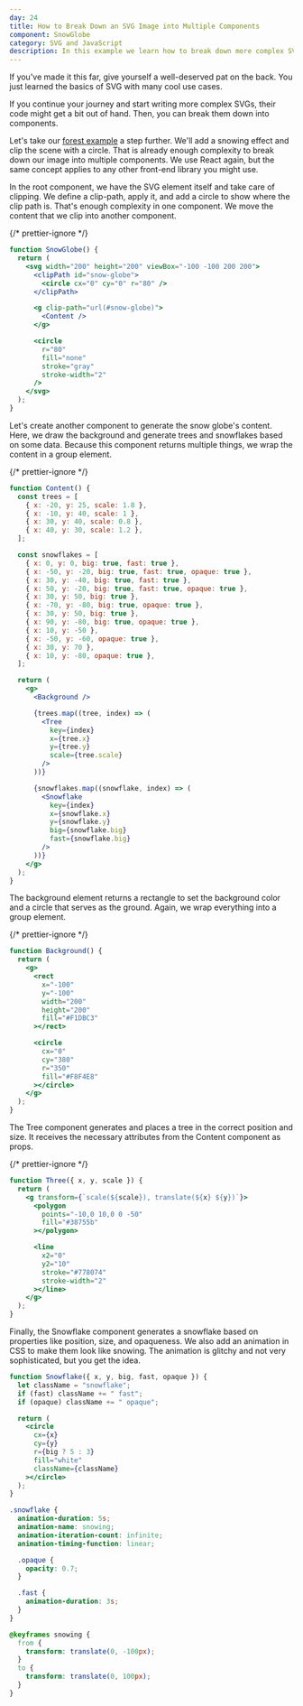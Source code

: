 ```yaml
---
day: 24
title: How to Break Down an SVG Image into Multiple Components
component: SnowGlobe
category: SVG and JavaScript
description: In this example we learn how to break down more complex SVG images into multiple components.
---
```



If you've made it this far, give yourself a well-deserved pat on the back. You just learned the basics of SVG with many cool use cases.

If you continue your journey and start writing more complex SVGs, their code might get a bit out of hand. Then, you can break them down into components.

Let's take our [forest example](/svg/scale) a step further. We'll add a snowing effect and clip the scene with a circle. That is already enough complexity to break down our image into multiple components. We use React again, but the same concept applies to any other front-end library you might use.

In the root component, we have the SVG element itself and take care of clipping. We define a clip-path, apply it, and add a circle to show where the clip path is. That's enough complexity in one component. We move the content that we clip into another component.

<Final>

{/* prettier-ignore */}
```jsx
function SnowGlobe() {
  return (
    <svg width="200" height="200" viewBox="-100 -100 200 200">
      <clipPath id="snow-globe">
        <circle cx="0" cy="0" r="80" />
      </clipPath>

      <g clip-path="url(#snow-globe)">
        <Content />
      </g>

      <circle
        r="80"
        fill="none"
        stroke="gray"
        stroke-width="2"
      />
    </svg>
  );
}
```

Let's create another component to generate the snow globe's content. Here, we draw the background and generate trees and snowflakes based on some data. Because this component returns multiple things, we wrap the content in a group element.

{/* prettier-ignore */}
```jsx
function Content() {
  const trees = [
    { x: -20, y: 25, scale: 1.8 },
    { x: -10, y: 40, scale: 1 },
    { x: 30, y: 40, scale: 0.8 },
    { x: 40, y: 30, scale: 1.2 },
  ];

  const snowflakes = [
    { x: 0, y: 0, big: true, fast: true },
    { x: -50, y: -20, big: true, fast: true, opaque: true },
    { x: 30, y: -40, big: true, fast: true },
    { x: 50, y: -20, big: true, fast: true, opaque: true },
    { x: 30, y: 50, big: true },
    { x: -70, y: -80, big: true, opaque: true },
    { x: 30, y: 50, big: true },
    { x: 90, y: -80, big: true, opaque: true },
    { x: 10, y: -50 },
    { x: -50, y: -60, opaque: true },
    { x: 30, y: 70 },
    { x: 10, y: -80, opaque: true },
  ];

  return (
    <g>
      <Background />

      {trees.map((tree, index) => (
        <Tree
          key={index}
          x={tree.x}
          y={tree.y}
          scale={tree.scale}
        />
      ))}

      {snowflakes.map((snowflake, index) => (
        <Snowflake
          key={index}
          x={snowflake.x}
          y={snowflake.y}
          big={snowflake.big}
          fast={snowflake.big}
        />
      ))}
    </g>
  );
}
```

The background element returns a rectangle to set the background color and a circle that serves as the ground. Again, we wrap everything into a group element.

{/* prettier-ignore */}
```jsx
function Background() {
  return (
    <g>
      <rect
        x="-100"
        y="-100"
        width="200"
        height="200"
        fill="#F1DBC3"
      ></rect>

      <circle
        cx="0"
        cy="380"
        r="350"
        fill="#F8F4E8"
      ></circle>
    </g>
  );
}
```

The Tree component generates and places a tree in the correct position and size. It receives the necessary attributes from the Content component as props.

{/* prettier-ignore */}
```jsx
function Three({ x, y, scale }) {
  return (
    <g transform={`scale(${scale}), translate(${x} ${y})`}>
      <polygon
        points="-10,0 10,0 0 -50"
        fill="#38755b"
      ></polygon>

      <line
        x2="0"
        y2="10"
        stroke="#778074"
        stroke-width="2"
      ></line>
    </g>
  );
}
```

Finally, the Snowflake component generates a snowflake based on properties like position, size, and opaqueness. We also add an animation in CSS to make them look like snowing. The animation is glitchy and not very sophisticated, but you get the idea.

```jsx
function Snowflake({ x, y, big, fast, opaque }) {
  let className = "snowflake";
  if (fast) className += " fast";
  if (opaque) className += " opaque";

  return (
    <circle
      cx={x}
      cy={y}
      r={big ? 5 : 3}
      fill="white"
      className={className}
    ></circle>
  );
}
```

```css
.snowflake {
  animation-duration: 5s;
  animation-name: snowing;
  animation-iteration-count: infinite;
  animation-timing-function: linear;

  .opaque {
    opacity: 0.7;
  }

  .fast {
    animation-duration: 3s;
  }
}

@keyframes snowing {
  from {
    transform: translate(0, -100px);
  }
  to {
    transform: translate(0, 100px);
  }
}
```

</Final>
